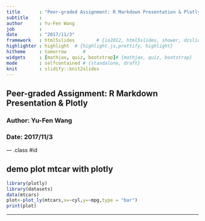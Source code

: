 ---
title       : "Peer-graded Assignment: R Markdown Presentation & Plotly"
subtitle    : 
author      : Yu-Fen Wang
job         : 
date        : "2017/11/3" 
framework   : html5slides        # {io2012, html5slides, shower, dzslides, ...}
highlighter : highlight  # {highlight.js,prettify, highlight}
hitheme     : tomorrow      # 
widgets     : [mathjax, quiz, bootstrap]# {mathjax, quiz, bootstrap}
mode        : selfcontained # {standalone, draft}
knit        : slidify::knit2slides
---





## Peer-graded Assignment: R Markdown Presentation & Plotly

### Author: Yu-Fen Wang

### Date: 2017/11/3

--- .class #id  

## demo plot mtcar with plotly

```{r echo=TRUE,fig.show='asis'}
library(plotly)
library(datasets)
data(mtcars)
plot<-plot_ly(mtcars,x=~cyl,y=~mpg,type = "bar")
print(plot)

```
---
